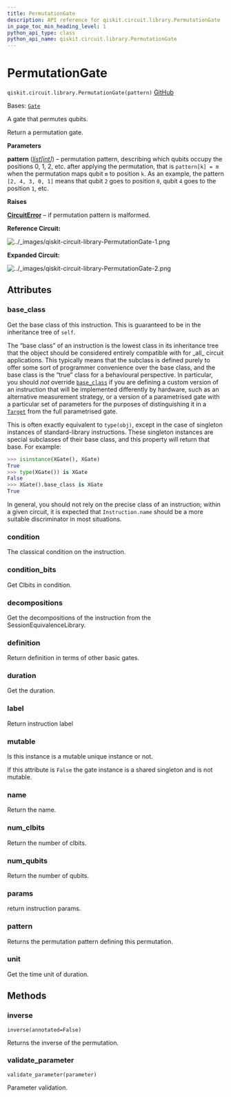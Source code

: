 ```yaml
---
title: PermutationGate
description: API reference for qiskit.circuit.library.PermutationGate
in_page_toc_min_heading_level: 1
python_api_type: class
python_api_name: qiskit.circuit.library.PermutationGate
---
```


# PermutationGate

<span id="qiskit.circuit.library.PermutationGate" />

`qiskit.circuit.library.PermutationGate(pattern)` [GitHub](https://github.com/qiskit/qiskit/tree/main/qiskit/circuit/library/generalized_gates/permutation.py "view source code")

Bases: [`Gate`](qiskit.circuit.Gate "qiskit.circuit.gate.Gate")

A gate that permutes qubits.

Return a permutation gate.

**Parameters**

**pattern** ([*list*](https://docs.python.org/3/library/stdtypes.html#list "(in Python v3.12)")*\[*[*int*](https://docs.python.org/3/library/functions.html#int "(in Python v3.12)")*]*) – permutation pattern, describing which qubits occupy the positions 0, 1, 2, etc. after applying the permutation, that is `pattern[k] = m` when the permutation maps qubit `m` to position `k`. As an example, the pattern `[2, 4, 3, 0, 1]` means that qubit `2` goes to position `0`, qubit `4` goes to the position `1`, etc.

**Raises**

[**CircuitError**](circuit#qiskit.circuit.CircuitError "qiskit.circuit.CircuitError") – if permutation pattern is malformed.

**Reference Circuit:**

![../\_images/qiskit-circuit-library-PermutationGate-1.png](/images/api/qiskit/dev/qiskit-circuit-library-PermutationGate-1.png)

**Expanded Circuit:**

![../\_images/qiskit-circuit-library-PermutationGate-2.png](/images/api/qiskit/dev/qiskit-circuit-library-PermutationGate-2.png)

## Attributes

<span id="qiskit.circuit.library.PermutationGate.base_class" />

### base\_class

Get the base class of this instruction. This is guaranteed to be in the inheritance tree of `self`.

The “base class” of an instruction is the lowest class in its inheritance tree that the object should be considered entirely compatible with for \_all\_ circuit applications. This typically means that the subclass is defined purely to offer some sort of programmer convenience over the base class, and the base class is the “true” class for a behavioural perspective. In particular, you should *not* override [`base_class`](#qiskit.circuit.library.PermutationGate.base_class "qiskit.circuit.library.PermutationGate.base_class") if you are defining a custom version of an instruction that will be implemented differently by hardware, such as an alternative measurement strategy, or a version of a parametrised gate with a particular set of parameters for the purposes of distinguishing it in a [`Target`](qiskit.transpiler.Target "qiskit.transpiler.Target") from the full parametrised gate.

This is often exactly equivalent to `type(obj)`, except in the case of singleton instances of standard-library instructions. These singleton instances are special subclasses of their base class, and this property will return that base. For example:

```python
>>> isinstance(XGate(), XGate)
True
>>> type(XGate()) is XGate
False
>>> XGate().base_class is XGate
True
```

In general, you should not rely on the precise class of an instruction; within a given circuit, it is expected that `Instruction.name` should be a more suitable discriminator in most situations.

<span id="qiskit.circuit.library.PermutationGate.condition" />

### condition

The classical condition on the instruction.

<span id="qiskit.circuit.library.PermutationGate.condition_bits" />

### condition\_bits

Get Clbits in condition.

<span id="qiskit.circuit.library.PermutationGate.decompositions" />

### decompositions

Get the decompositions of the instruction from the SessionEquivalenceLibrary.

<span id="qiskit.circuit.library.PermutationGate.definition" />

### definition

Return definition in terms of other basic gates.

<span id="qiskit.circuit.library.PermutationGate.duration" />

### duration

Get the duration.

<span id="qiskit.circuit.library.PermutationGate.label" />

### label

Return instruction label

<span id="qiskit.circuit.library.PermutationGate.mutable" />

### mutable

Is this instance is a mutable unique instance or not.

If this attribute is `False` the gate instance is a shared singleton and is not mutable.

<span id="qiskit.circuit.library.PermutationGate.name" />

### name

Return the name.

<span id="qiskit.circuit.library.PermutationGate.num_clbits" />

### num\_clbits

Return the number of clbits.

<span id="qiskit.circuit.library.PermutationGate.num_qubits" />

### num\_qubits

Return the number of qubits.

<span id="qiskit.circuit.library.PermutationGate.params" />

### params

return instruction params.

<span id="qiskit.circuit.library.PermutationGate.pattern" />

### pattern

Returns the permutation pattern defining this permutation.

<span id="qiskit.circuit.library.PermutationGate.unit" />

### unit

Get the time unit of duration.

## Methods

### inverse

<span id="qiskit.circuit.library.PermutationGate.inverse" />

`inverse(annotated=False)`

Returns the inverse of the permutation.

### validate\_parameter

<span id="qiskit.circuit.library.PermutationGate.validate_parameter" />

`validate_parameter(parameter)`

Parameter validation.

